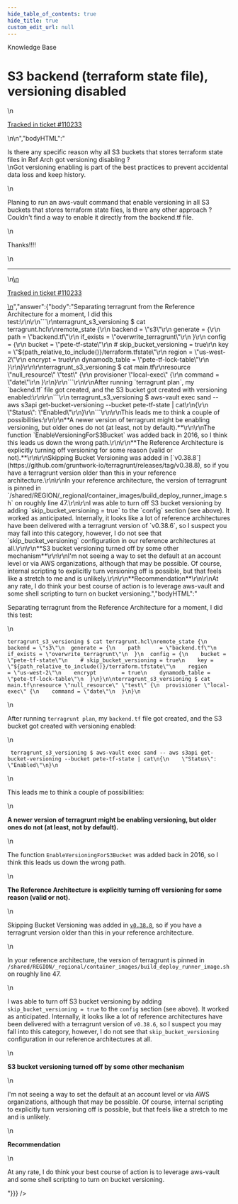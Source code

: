```yaml
---
hide_table_of_contents: true
hide_title: true
custom_edit_url: null
---
```



<head>
  <link rel="canonical" href="https://github.com/gruntwork-io/knowledge-base/discussions/729" />
</head>

<CenterLayout>
<span className="searchCategory">Knowledge Base</span>
<h1>S3 backend (terraform state file), versioning disabled</h1>
<GitHub discussion={{"id":"D_kwDOF8slf84AUG6J","number":729,"author":{"login":"gberlot-luna"},"title":"S3 backend (terraform state file), versioning disabled","body":"\nIs there any specific reason why all S3 buckets that stores terraform state files in Ref Arch got versioning disabling ? \r\nGot versioning enabling is part of the best practices to prevent accidental data loss and keep history.\r\n\r\nPlaning to run an aws-vault command that enable versioning in all S3 buckets that stores terraform state files, Is there any other approach ? Couldn't find a way to enable it directly from the backend.tf file.\r\n\r\nThanks!!!!\n\n---\n\n<ins datetime=\"2023-06-06T16:22:01Z\">\n  <p><a href=\"https://support.gruntwork.io/hc/requests/110233\">Tracked in ticket #110233</a></p>\n</ins>\n","bodyHTML":"<p dir=\"auto\">Is there any specific reason why all S3 buckets that stores terraform state files in Ref Arch got versioning disabling ?<br>\nGot versioning enabling is part of the best practices to prevent accidental data loss and keep history.</p>\n<p dir=\"auto\">Planing to run an aws-vault command that enable versioning in all S3 buckets that stores terraform state files, Is there any other approach ? Couldn't find a way to enable it directly from the backend.tf file.</p>\n<p dir=\"auto\">Thanks!!!!</p>\n<hr>\n<ins datetime=\"2023-06-06T16:22:01Z\">\n  <p dir=\"auto\"><a href=\"https://support.gruntwork.io/hc/requests/110233\" rel=\"nofollow\">Tracked in ticket #110233</a></p>\n</ins>","answer":{"body":"Separating terragrunt from the Reference Architecture for a moment, I did this test:\r\n\r\n```\r\nterragrunt_s3_versioning $ cat terragrunt.hcl\r\nremote_state {\r\n  backend = \"s3\"\r\n  generate = {\r\n    path      = \"backend.tf\"\r\n    if_exists = \"overwrite_terragrunt\"\r\n  }\r\n  config = {\r\n    bucket = \"pete-tf-state\"\r\n    # skip_bucket_versioning = true\r\n    key = \"${path_relative_to_include()}/terraform.tfstate\"\r\n    region         = \"us-west-2\"\r\n    encrypt        = true\r\n    dynamodb_table = \"pete-tf-lock-table\"\r\n  }\r\n}\r\n\r\nterragrunt_s3_versioning $ cat main.tf\r\nresource \"null_resource\" \"test\" {\r\n  provisioner \"local-exec\" {\r\n    command = \"date\"\r\n  }\r\n}\r\n```\r\n\r\nAfter running `terragrunt plan`, my `backend.tf` file got created, and the S3 bucket got created with versioning enabled:\r\n\r\n```\r\n terragrunt_s3_versioning $ aws-vault exec sand -- aws s3api get-bucket-versioning --bucket pete-tf-state | cat\r\n{\r\n    \"Status\": \"Enabled\"\r\n}\r\n```\r\n\r\nThis leads me to think a couple of possibilities:\r\n\r\n**A newer version of terragrunt might be enabling versioning, but older ones do not (at least, not by default).**\r\n\r\nThe function `EnableVersioningForS3Bucket` was added back in 2016, so I think this leads us down the wrong path.\r\n\r\n**The Reference Architecture is explicitly turning off versioning for some reason (valid or not).**\r\n\r\nSkipping Bucket Versioning was added in [`v0.38.8`](https://github.com/gruntwork-io/terragrunt/releases/tag/v0.38.8), so if you have a terragrunt version older than this in your reference architecture.\r\n\r\nIn your reference architecture, the version of terragrunt is pinned in `/shared/REGION/_regional/container_images/build_deploy_runner_image.sh` on roughly line 47.\r\n\r\nI was able to turn off S3 bucket versioning by adding `skip_bucket_versioning = true` to the `config` section (see above). It worked as anticipated. Internally, it looks like a lot of reference architectures have been delivered with a terragrunt version of `v0.38.6`, so I suspect you may fall into this category, however, I do not see that `skip_bucket_versioning` configuration in our reference architectures at all.\r\n\r\n**S3 bucket versioning turned off by some other mechanism**\r\n\r\nI'm not seeing a way to set the default at an account level or via AWS organizations, although that may be possible. Of course, internal scripting to explicitly turn versioning off is possible, but that feels like a stretch to me and is unlikely.\r\n\r\n**Recommendation**\r\n\r\nAt any rate, I do think your best course of action is to leverage aws-vault and some shell scripting to turn on bucket versioning.","bodyHTML":"<p dir=\"auto\">Separating terragrunt from the Reference Architecture for a moment, I did this test:</p>\n<div class=\"snippet-clipboard-content notranslate position-relative overflow-auto\" data-snippet-clipboard-copy-content=\"terragrunt_s3_versioning $ cat terragrunt.hcl\nremote_state {\n  backend = &quot;s3&quot;\n  generate = {\n    path      = &quot;backend.tf&quot;\n    if_exists = &quot;overwrite_terragrunt&quot;\n  }\n  config = {\n    bucket = &quot;pete-tf-state&quot;\n    # skip_bucket_versioning = true\n    key = &quot;${path_relative_to_include()}/terraform.tfstate&quot;\n    region         = &quot;us-west-2&quot;\n    encrypt        = true\n    dynamodb_table = &quot;pete-tf-lock-table&quot;\n  }\n}\n\nterragrunt_s3_versioning $ cat main.tf\nresource &quot;null_resource&quot; &quot;test&quot; {\n  provisioner &quot;local-exec&quot; {\n    command = &quot;date&quot;\n  }\n}\"><pre class=\"notranslate\"><code class=\"notranslate\">terragrunt_s3_versioning $ cat terragrunt.hcl\nremote_state {\n  backend = \"s3\"\n  generate = {\n    path      = \"backend.tf\"\n    if_exists = \"overwrite_terragrunt\"\n  }\n  config = {\n    bucket = \"pete-tf-state\"\n    # skip_bucket_versioning = true\n    key = \"${path_relative_to_include()}/terraform.tfstate\"\n    region         = \"us-west-2\"\n    encrypt        = true\n    dynamodb_table = \"pete-tf-lock-table\"\n  }\n}\n\nterragrunt_s3_versioning $ cat main.tf\nresource \"null_resource\" \"test\" {\n  provisioner \"local-exec\" {\n    command = \"date\"\n  }\n}\n</code></pre></div>\n<p dir=\"auto\">After running <code class=\"notranslate\">terragrunt plan</code>, my <code class=\"notranslate\">backend.tf</code> file got created, and the S3 bucket got created with versioning enabled:</p>\n<div class=\"snippet-clipboard-content notranslate position-relative overflow-auto\" data-snippet-clipboard-copy-content=\" terragrunt_s3_versioning $ aws-vault exec sand -- aws s3api get-bucket-versioning --bucket pete-tf-state | cat\n{\n    &quot;Status&quot;: &quot;Enabled&quot;\n}\"><pre class=\"notranslate\"><code class=\"notranslate\"> terragrunt_s3_versioning $ aws-vault exec sand -- aws s3api get-bucket-versioning --bucket pete-tf-state | cat\n{\n    \"Status\": \"Enabled\"\n}\n</code></pre></div>\n<p dir=\"auto\">This leads me to think a couple of possibilities:</p>\n<p dir=\"auto\"><strong>A newer version of terragrunt might be enabling versioning, but older ones do not (at least, not by default).</strong></p>\n<p dir=\"auto\">The function <code class=\"notranslate\">EnableVersioningForS3Bucket</code> was added back in 2016, so I think this leads us down the wrong path.</p>\n<p dir=\"auto\"><strong>The Reference Architecture is explicitly turning off versioning for some reason (valid or not).</strong></p>\n<p dir=\"auto\">Skipping Bucket Versioning was added in <a href=\"https://github.com/gruntwork-io/terragrunt/releases/tag/v0.38.8\"><code class=\"notranslate\">v0.38.8</code></a>, so if you have a terragrunt version older than this in your reference architecture.</p>\n<p dir=\"auto\">In your reference architecture, the version of terragrunt is pinned in <code class=\"notranslate\">/shared/REGION/_regional/container_images/build_deploy_runner_image.sh</code> on roughly line 47.</p>\n<p dir=\"auto\">I was able to turn off S3 bucket versioning by adding <code class=\"notranslate\">skip_bucket_versioning = true</code> to the <code class=\"notranslate\">config</code> section (see above). It worked as anticipated. Internally, it looks like a lot of reference architectures have been delivered with a terragrunt version of <code class=\"notranslate\">v0.38.6</code>, so I suspect you may fall into this category, however, I do not see that <code class=\"notranslate\">skip_bucket_versioning</code> configuration in our reference architectures at all.</p>\n<p dir=\"auto\"><strong>S3 bucket versioning turned off by some other mechanism</strong></p>\n<p dir=\"auto\">I'm not seeing a way to set the default at an account level or via AWS organizations, although that may be possible. Of course, internal scripting to explicitly turn versioning off is possible, but that feels like a stretch to me and is unlikely.</p>\n<p dir=\"auto\"><strong>Recommendation</strong></p>\n<p dir=\"auto\">At any rate, I do think your best course of action is to leverage aws-vault and some shell scripting to turn on bucket versioning.</p>"}}} />

</CenterLayout>
  

<!-- ##DOCS-SOURCER-START
{
  "sourcePlugin": "github-discussions",
  "hash": "0541c44a1d799cb4f2162f647caf314e"
}
##DOCS-SOURCER-END -->

